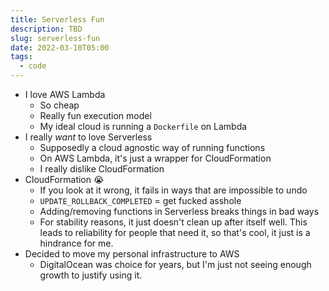 ```yaml
---
title: Serverless Fun
description: TBD
slug: serverless-fun
date: 2022-03-10T05:00
tags:
  - code
---
```


* I love AWS Lambda
  * So cheap
  * Really fun execution model
  * My ideal cloud is running a `Dockerfile` on Lambda
* I really _want_ to love Serverless
  * Supposedly a cloud agnostic way of running functions
  * On AWS Lambda, it's just a wrapper for CloudFormation
  * I really dislike CloudFormation
* CloudFormation 😭
  * If you look at it wrong, it fails in ways that are impossible to undo
  * `UPDATE_ROLLBACK_COMPLETED` = get fucked asshole
  * Adding/removing functions in Serverless breaks things in bad ways
  * For stability reasons, it just doesn't clean up after itself well. This leads to reliability for people that need
    it, so that's cool, it just is a hindrance for me.
* Decided to move my personal infrastructure to AWS
  * DigitalOcean was choice for years, but I'm just not seeing enough growth to justify using it.
